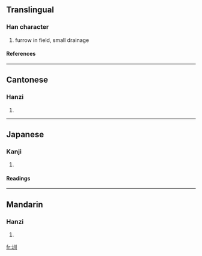 ==Translingual==
===Han character===
{{Han char|rn=32|rad=土|as=03|sn=6|four=4210<sub>0</sub>|canj=土中中中 (GLLL)}}
# furrow in field, small drainage
====References====
{{Han ref|kx=0224.150|dkj=04894|dj=0458.020|hdz=10420.030|uh=5733|ud=22323|bh=A660|bd=42592}}
----
==Cantonese==
===Hanzi===
{{yue-hanzi|jyut=|y=jan3}}
# {{defn|Cantonese}}
----
==Japanese==
===Kanji===
{{ja-kanji|grade=|rs=土03}}
# {{defn|Japanese}} 
====Readings====
{{ja-readings|on=[[しう]] (shiu), [[しゅ]] (shu), [[しん]] (shin), [[そん]] (son), [[しゅん]] (shun)|kun=[[みぞ]] (mizo)}}
----
==Mandarin==
===Hanzi===
{{cmn-hanzi|pin=[[zhèn]] ([[zhen4]])|wg=chen<sup>4</sup>}}
# {{defn|Mandarin}}

[[fr:圳]]